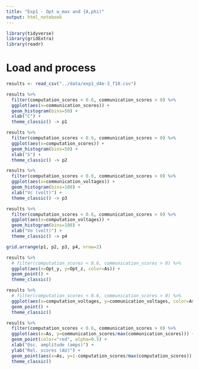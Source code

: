 ```yaml
---
title: "Exp1 - Opt w_max and {A,phi)"
output: html_notebook
---
```


```r
library(tidyverse)
library(gridExtra)
library(readr)
```

# Load and process

```r
results <- read_csv("../data/exp1_d4e-3_f10.csv")
```

```r
results %>% 
  filter(computation_scores < 0.6, communication_scores > 0) %>%
  ggplot(aes(x=communication_scores)) +
  geom_histogram(bins=50) + 
  xlab("C") +
  theme_classic() -> p1

results %>% 
  filter(computation_scores < 0.6, communication_scores > 0) %>%
  ggplot(aes(x=computation_scores)) +
  geom_histogram(bins=50) + 
  xlab("S") +
  theme_classic() -> p2

results %>% 
  filter(computation_scores < 0.6, communication_scores > 0) %>%
  ggplot(aes(x=communication_voltages)) +
  geom_histogram(bins=100) +
  xlab("Vc (volt)") +
  theme_classic() -> p3

results %>% 
  filter(computation_scores < 0.6, communication_scores > 0) %>%
  ggplot(aes(x=computation_voltages)) +
  geom_histogram(bins=100) +
  xlab("Vo (volt)") +
  theme_classic() -> p4

grid.arrange(p1, p2, p3, p4, nrow=2)
```


```r
results %>% 
  # filter(computation_scores < 0.6, communication_scores > 0) %>%
  ggplot(aes(x=Opt_y, y=Opt_z, color=As)) +
  geom_point() + 
  theme_classic()
```

```r
results %>% 
  # filter(computation_scores < 0.6, communication_scores > 0) %>%
  ggplot(aes(x=computation_voltages, y=communication_voltages, color=As)) +
  geom_point() + 
  theme_classic()
```

```r
results %>% 
  filter(computation_scores < 0.6, communication_scores > 0) %>%
  ggplot(aes(x=As, y=communication_scores/max(communication_scores))) +
  geom_point(color="red", alpha=0.5) + 
  xlab("Osc. amplitude (amps)") +
  ylab("Rel. scores (AU)") +
  geom_point(aes(x=As, y=1-computation_scores/max(computation_scores)), color="purple") + 
  theme_classic()
```
